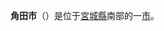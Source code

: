 {{日本都市
| 自治體名   = 角田市
| 圖像       = [[File:Kōzōji_Amidadō_2009.jpg|240px]]
| 圖像說明   = [[高藏寺_(角田市)|高藏寺]]
| 市章       = [[File:Symbol_of_Kakuda,_Miyagi.svg|100px]]
| 日文原名   = 角田市
| 平假名     = かくだし
| 羅馬字拼音 = Kakuda-shi
| 都道府縣   = 宮城縣
| 支廳       =
| 編號       = 04208-1
| 面積       = 147.58
| 邊界未定   =
| 人口       = {{自治体人口/宮城縣|角田市}}
| 統計時間   = {{自治体人口/宮城縣|date}}
| 自治體     = [[白石市|白石市]]、[[柴田町|柴田町]]、[[大河原町|大河原町]]<br />[[亘理町|亘理町]]、[[山元町|山元町]]、[[丸森町|丸森町]]
| 樹         = 橿
| 花         = 龍膽
| 其他象徵物 =
| 其他象徵   =
| 郵遞區號   = 981-1592
| 所在地     = 角田市角田字大坊41
| 電話號碼   = 224-63-2111
| 外部連結   = http://www.city.kakuda.miyagi.jp/
| 經度       =
| 緯度       =
| 地圖       =
| 註記       =
}}
'''角田市'''（{{jpn|j=角田市|hg=かくだし|rm=Kakuda shi|f=y}}）是位于[[宮城縣|宮城縣]]南部的一[[市|市]]。

{{宮城縣}}{{Authority control}}
